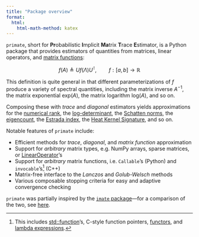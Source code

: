 ```yaml
---
title: "Package overview"
format:
  html:
    html-math-method: katex
---
```


`primate`, short for **Pr**obabilistic **I**mplicit **Ma**trix **T**race **E**stimator, is a Python package that provides estimators of quantities from matrices, linear operators, and [matrix functions](https://en.wikipedia.org/wiki/Analytic_function_of_a_matrix):

$$ f(A) \triangleq U f(\Lambda) U^{\intercal}, \quad \quad f : [a,b] \to \mathbb{R}$$

This definition is quite general in that different parameterizations of $f$ produce a variety of spectral quantities, including the matrix inverse $A^{-1}$, the matrix exponential $\mathrm{exp}(A)$, the matrix logarithm $\mathrm{log}(A)$, and so on. 

Composing these with _trace_ and _diagonal_ estimators yields approximations for the [numerical rank](https://doi.org/10.1016/j.amc.2007.06.005), the [log-determinant](https://en.wikipedia.org/wiki/Determinant#Trace), the [Schatten norms](https://en.wikipedia.org/wiki/Schatten_norm), the [eigencount](https://doi.org/10.1002/nla.2048), the [Estrada index](https://en.wikipedia.org/wiki/Estrada_index), the [Heat Kernel Signature](https://en.wikipedia.org/wiki/Heat_kernel_signature), and so on. 

<!-- `primate` also exports functionality for estimating the [spectral density](https://doi.org/10.1137/130934283) and for computing Gaussian quadrature rules from Jacobi matrices.  -->

Notable features of `primate` include:

- Efficient methods for _trace_, _diagonal_, and _matrix function_ approximation
- Support for _arbitrary_ matrix types, e.g. NumPy arrays, sparse matrices, or [LinearOperator](https://docs.scipy.org/doc/scipy/reference/generated/scipy.sparse.linalg.LinearOperator.html#scipy-sparse-linalg-linearoperator)'s
- Support for _arbitrary_ matrix functions, i.e. `Callable`'s (Python) and `invocable`'s[^3] (C++)
- Matrix-free interface to the _Lanczos_ and _Golub-Welsch_ methods 
- Various composable stopping criteria for easy and adaptive convergence checking

`primate` was partially inspired by the [`imate` package](https://github.com/ameli/imate)---for a comparison of the two, see [here](https://peekxc.github.io/primate/imate_compare.html).


[^1]: Musco, Cameron, Christopher Musco, and Aaron Sidford. (2018) "Stability of the Lanczos method for matrix function approximation."
[^2]: Ubaru, S., Chen, J., & Saad, Y. (2017). Fast estimation of tr(f(A)) via stochastic Lanczos quadrature.
[^3]: This includes [std::function](https://en.cppreference.com/w/cpp/utility/functional/function)'s, C-style function pointers, [functors](https://stackoverflow.com/questions/356950/what-are-c-functors-and-their-uses), and [lambda expressions](https://en.cppreference.com/w/cpp/language/lambda).

